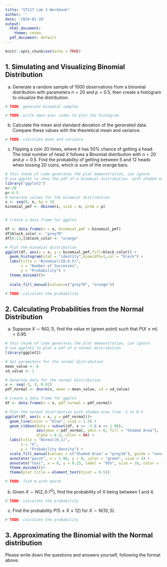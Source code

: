 ```yaml
---
title: "ST117 Lab 3 Workbook"
author: ''
date: '2024-01-28'
output:
  html_document:
    theme: cosmo
  pdf_document: default
---
```


```r
knitr::opts_chunk$set(echo = TRUE)
```

## 1. Simulating and Visualizing Binomial Distribution

(a) Generate a random sample of 1000 observations from a binomial distribution with parameters $n=20$ and $p=0.5$, then create a histogram to visualize the distribution.

```r
# TODO: generate binomial samples
```

```r
# TODO: write down your codes to plot the histogram
```

(b) Calculate the mean and standard deviation of the generated data. Compare these values with the theoretical mean and variance.

```r
# TODO: calculate mean and variance
```

(c) Flipping a coin 20 times, where it has 50% chance of getting a head. The total number of head $X$ follows a Binomial distribution with $n=20$ and $p=0.5$. Find the probability of getting between 5 and 12 heads when tossing 20 coins, which is sum of the orange bars.

```r
# this chunk of code generates the plot demonstration, can ignore
# use ggplot to show the pdf of a binomial distribution  with shaded areas.
library("ggplot2")
n<-20
p<-0.5
# Generate values for the binomial distribution
x <- seq(0, n, by = 1)
binomial_pmf <- dbinom(x, size = n, prob = p)


# Create a data frame for ggplot

df <- data.frame(x = x, binomial_pmf = binomial_pmf)
df$block_color <- "grey70"
df[6:13,]$block_color <- "orange"

# Plot the binomial distribution
ggplot(df, aes(x = x, y = binomial_pmf,fill=block_color)) +
  geom_histogram(stat = "identity",binwidth=1,col = "black") +
  labs(title = "Binomial(20,0.5)",
       x = "Number of Successes",
       y = "Probability") +
  theme_minimal()+
  
  scale_fill_manual(values=c("grey70", "orange"))

```

```r
# TODO: calculate the probability
```

## 2. Calculating Probabilities from the Normal Distribution

(a) Suppose $X \sim \text{N}(0,1)$, find the value $m$ (green point) such that $P(X\leq m)=0.95$.

```r
# this chunk of code generates the plot demonstration, can ignore
# use ggplot2 to plot a pdf of a normal distribution
library(ggplot2)

# Set parameters for the normal distribution
mean_value <- 0
sd_value <- 1

# Generate data for the normal distribution
x <- seq(-3, 3, 0.01)
pdf_normal <- dnorm(x, mean = mean_value, sd = sd_value)

# Create a data frame for ggplot
df <- data.frame(x = x, pdf_normal = pdf_normal)

# Plot the normal distribution with shaded area from -3 to 0.5
ggplot(df, aes(x = x, y = pdf_normal))+
  geom_line(color = "blue", size = 1.5) +
  geom_ribbon(data = subset(df, x >= -3 & x <= 1.96),
              aes(ymax = pdf_normal, ymin = 0, fill = "Shaded Area"),
              alpha = 0.3, color = NA) +
  labs(title = "Normal(0,1)",
       x = "X",
       y = "Probability Density") +
  scale_fill_manual(values = c("Shaded Area" = "grey10"), guide = "none") +
  annotate("point", x = 1.96, y = 0, color = "green", size = 4) +
  annotate("text", x = 0, y = 0.15, label = "95%", size = 10, color = "red") +
  theme_minimal()+
  theme(plot.title = element_text(hjust = 0.5))
```

```r
# TODO: find m with qnorm
```

(b) Given $X \sim \text{N}(2,0.7^2)$, find the probability of $X$ being between 1 and 4.

```r
# TODO: calculate the probability
```

(c) Find the probability $P(5\leq X\leq 12)$ for $X \sim \text{N}(10,5)$.

```r
# TODO: calculate the probability
```

## 3. Approximating the Binomial with the Normal distribution

Please write down the questions and answers yourself, following the format above.
